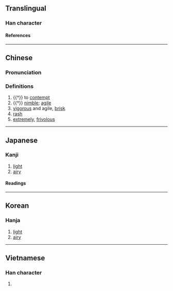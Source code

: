 {{character info}}
==Translingual==

===Han character===
{{Han char|rn=9|rad=人|as=11|sn=13|four=21291|canj=OMWF|ids=⿰亻票}}

====References====
{{Han ref|kx=0115.190|dkj=01047|dj=0246.070|hdz=10210.010|uh=50C4}}

----

==Chinese==
{{zh-forms}}

===Pronunciation===
{{zh-pron
|m=piào
|m-s=
|dg=
|c=piu1,piu3,piu5
|c-t=
|g=
|h=pfs=
|j=
|md=
|mn=
|mn-t=
|w=
|x=
|mc=y
|oc=y
|cat=a
}}

===Definitions===
{{zh-hanzi}}

# {{†}} to [[contempt]]
# {{†}} [[nimble]]; [[agile]]
# [[vigorous]] and agile, [[brisk]]
# [[rash]]
# [[extremely]], [[frivolous]]

----

==Japanese==

===Kanji===
{{ja-kanji|grade=|rs=人11}}

# [[light]]
# [[airy]]

====Readings====
{{ja-readings
|on=ひょう
|kun=かるい, かろんずる, すばやい
}}

----

==Korean==

===Hanja===
{{ko-hanja|표}}

# [[light]]
# [[airy]]

----

==Vietnamese==

===Han character===
{{vi-readings|reading=[[xỉu]]|rs=人11}}

# {{rfdef|vi|sort=人11}}